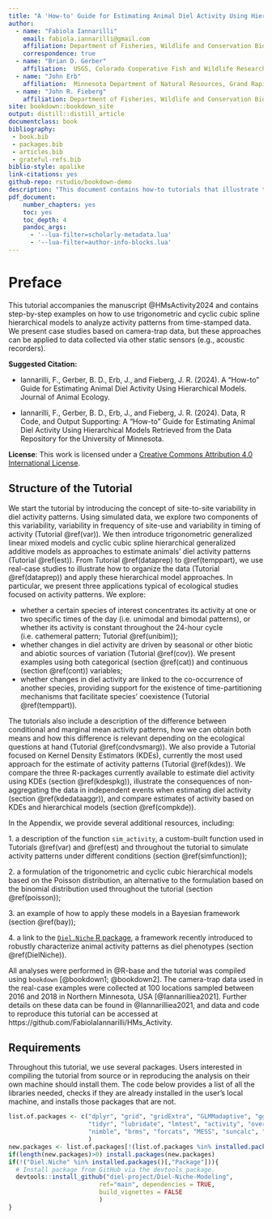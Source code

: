 ```yaml
--- 
title: "A 'How-to' Guide for Estimating Animal Diel Activity Using Hierarchical Models"
author: 
  - name: "Fabiola Iannarilli"
    email: fabiola.iannarilli@gmail.com
    affiliation: Department of Fisheries, Wildlife and Conservation Biology, St. Paul, Minnesota, USA; Max Planck Institute of Animal Behavior, Konstanz, Germany 
    correspondence: true
  - name: "Brian D. Gerber"
    affiliation:  USGS, Colorado Cooperative Fish and Wildlife Research Unit, Colorado State University, Fort Collins, Colorado, USA
  - name: "John Erb"
    affiliation:  Minnesota Department of Natural Resources, Grand Rapids, Minnesota, USA
  - name: "John R. Fieberg"
    affiliation: Department of Fisheries, Wildlife and Conservation Biology, St. Paul, Minnesota, USA
site: bookdown::bookdown_site
output: distill::distill_article
documentclass: book
bibliography:
 - book.bib 
 - packages.bib 
 - articles.bib 
 - grateful-refs.bib
biblio-style: apalike
link-citations: yes
github-repo: rstudio/bookdown-demo
description: "This document contains how-to tutorials that illustrate the use of hierarchical models for the analysis of activity patterns. It accompanies the manuscript Iannarilli et al. 2024. Journal of Animal Ecology"
pdf_document: 
    number_chapters: yes
    toc: yes
    toc_depth: 4
    pandoc_args:
      - '--lua-filter=scholarly-metadata.lua'
      - '--lua-filter=author-info-blocks.lua'
---
```


# Preface {#preface}

This tutorial accompanies the manuscript @HMsActivity2024 and contains step-by-step examples on how to use trigonometric and cyclic cubic spline hierarchical models to analyze activity patterns from time-stamped data. We present case studies based on camera-trap data, but these approaches can be applied to data collected via other static sensors (e.g., acoustic recorders).

**Suggested Citation:**

- Iannarilli, F., Gerber, B. D., Erb, J., and Fieberg, J. R. (2024). A “How-to” Guide for Estimating Animal Diel Activity Using Hierarchical Models. Journal of Animal Ecology.

- Iannarilli, F., Gerber, B. D., Erb, J., and Fieberg, J. R. (2024). Data, R Code, and Output Supporting: A “How-to” Guide for Estimating Animal Diel Activity Using Hierarchical Models 
Retrieved from the Data Repository for the University of Minnesota.

**License**:
This work is licensed under a [Creative Commons Attribution 4.0 International License](https://creativecommons.org/licenses/by/4.0/).

## Structure of the Tutorial

We start the tutorial by introducing the concept of site-to-site variability in diel activity patterns. Using simulated data, we explore two components of this variability, variability in frequency of site-use and variability in timing of activity (Tutorial \@ref(var)). We then introduce trigonometric generalized linear mixed models and cyclic cubic spline hierarchical generalized additive models as approaches to estimate animals' diel activity patterns (Tutorial \@ref(est)). From Tutorial \@ref(dataprep) to \@ref(temppart), we use real-case studies to illustrate how to organize the data (Tutorial \@ref(dataprep)) and apply these hierarchical model approaches. In particular, we present three applications typical of ecological studies focused on activity patterns. We explore: 

* whether a certain species of interest concentrates its activity at one or two specific times of the day (i.e. unimodal and bimodal patterns), or whether its activity is constant throughout the 24-hour cycle (i.e. cathemeral pattern; Tutorial \@ref(unibim));
* whether changes in diel activity are driven by seasonal or other biotic and abiotic sources of variation (Tutorial \@ref(cov)). We present examples using both categorical (section \@ref(cat)) and continuous (section \@ref(cont)) variables;
* whether changes in diel activity are linked to the co-occurrence of another species, providing support for the existence of time-partitioning mechanisms that facilitate species' coexistence (Tutorial \@ref(temppart)).

The tutorials also include a description of the difference between conditional and marginal mean activity patterns, how we can obtain both means and how this difference is relevant depending on the ecological questions at hand (Tutorial \@ref(condvsmarg)). We also provide a Tutorial focused on Kernel Density Estimators (KDEs), currently the most used approach for the estimate of activity patterns (Tutorial \@ref(kdes)). We compare the three R-packages currently available to estimate diel activity using KDEs (section \@ref(kdespkg)), illustrate the consequences of non-aggregating the data in independent events when estimating diel activity (section \@ref(kdedataaggr)), and compare estimates of activity based on KDEs and hierarchical models (section \@ref(compkde)).

In the Appendix, we provide several additional resources, including:

1\. a description of the function `sim_activity`, a custom-built function used in Tutorials \@ref(var) and \@ref(est) and throughout the tutorial to simulate activity patterns under different conditions (section \@ref(simfunction)); 

2\. a formulation of the trigonometric and cyclic cubic hierarchical models based on the Poisson distribution, an alternative to the formulation based on the binomial distribution used throughout the tutorial (section \@ref(poisson)); 

3\. an example of how to apply these models in a Bayesian framework (section \@ref(bay));

4\. a link to the [`Diel.Niche` R package](https://github.com/diel-project/Diel-Niche-Modeling/), a framework recently introduced to robustly characterize animal activity patterns as diel phenotypes (section \@ref(DielNiche)).

All analyses were performed in @R-base and the tutorial was compiled using `bookdown` [@bookdown1; @bookdown2]. The camera-trap data used in the real-case examples were collected at 100 locations sampled between 2016 and 2018 in Northern Minnesota, USA [@Iannarilliea2021]. Further details on these data can be found in @Iannarilliea2021, and data and code to reproduce this tutorial can be accessed at https://github.com/FabiolaIannarilli/HMs_Activity. 

## Requirements

Throughout this tutorial, we use several packages. Users interested in compiling the tutorial from source or in reproducing the analysis on their own machine should install them. The code below provides a list of all the libraries needed, checks if they are already installed in the user's local machine, and installs those packages that are not.

``` r
list.of.packages <- c("dplyr", "grid", "gridExtra", "GLMMadaptive", "ggpubr", "mgcv", 
                      "tidyr", "lubridate", "lmtest", "activity", "overlap", "circular", 
                      "nimble", "brms", "forcats", "MESS", "suncalc", "grateful"
                      )
new.packages <- list.of.packages[!(list.of.packages %in% installed.packages()[,"Package"])]
if(length(new.packages)>0) install.packages(new.packages)
if(!("Diel.Niche" %in% installed.packages()[,"Package"])){
  # Install package from GitHub via the devtools package.
  devtools::install_github("diel-project/Diel-Niche-Modeling",
                         ref="main", dependencies = TRUE,
                         build_vignettes = FALSE
                         )
} 
```
